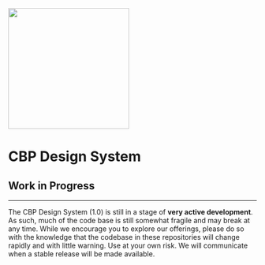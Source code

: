 
<Meta title="Foundations/Introduction" />

<style>
  {`
    .cbp-mdx-intro {
      text-align: center;
    }

    .cbp-mdx-intro img {
      display: inline-block;
      margin-bottom: 2rem;
    }

    .cbp-mdx-intro h1 {
      font-size: 2.5rem;
      font-weight: 700;
      margin-bottom: 3rem;
    }

    .cbp-mdx-wip {
      font-size: 1rem;
      line-height: 1.5;
    }
  `}
</style>

<div className="cbp-mdx-intro">
  <img src="assets/images/CBP_SEAL.svg" height="245" width="245" />

  # CBP Design System
</div>

## Work in Progress
---

<p className="cbp-mdx-wip">
  The CBP Design System (1.0) is still in a stage of <b>very active development</b>. As such, much of the code base is still somewhat fragile and may break at any time. While we encourage you to explore our offerings, please do so with the knowledge that the codebase in these repositories will change rapidly and with little warning. Use at your own risk. We will communicate when a stable release will be made available.
</p>